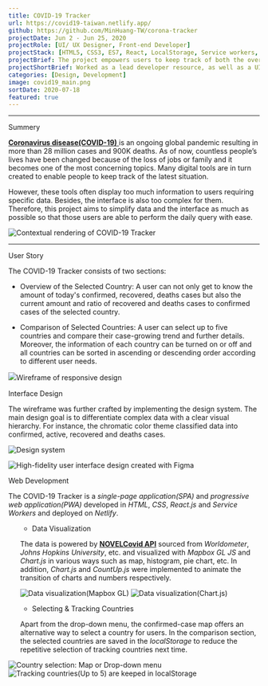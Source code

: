 ```yaml
---
title: COVID-19 Tracker
url: https://covid19-taiwan.netlify.app/
github: https://github.com/MinHuang-TW/corona-tracker
projectDate: Jun 2 - Jun 25, 2020
projectRole: [UI/ UX Designer, Front-end Developer]
projectStack: [HTML5, CSS3, ES7, React, LocalStorage, Service workers, PWA]
projectBrief: The project empowers users to keep track of both the overview and the comparison of total cases, daily accumulation and the growing trend of selected countries.
projectShortBrief: Worked as a lead developer resource, as well as a UI/UX designer, on the new Alienware Command Center.
categories: [Design, Development]
image: covid19_main.png
sortDate: 2020-07-18
featured: true
---
```


---

<TitleAnchored>Summery</TitleAnchored>
<p>
  <a
    href="https://en.wikipedia.org/wiki/COVID-19_pandemic"
    target="_blank"
    rel="noopener noreferrer"
  >
    <strong style={{ marginRight: 10 }}>Coronavirus disease(COVID-19)</strong>
  </a>
  is an ongoing global pandemic resulting in more than 28 million cases and 900K
  deaths. As of now, countless people’s lives have been changed because of the loss
  of jobs or family and it becomes one of the most concerning topics. Many digital
  tools are in turn created to enable people to keep track of the latest situation.
</p>

However, these tools often display too much information to users requiring specific data. Besides, the interface is also too complex for them. Therefore, this project aims to simplify data and the interface as much as possible so that those users are able to perform the daily query with ease.

<div class='figure-container'>

![Contextual rendering of COVID-19 Tracker](./covid19_render.jpg)

</div>

---

<TitleAnchored>User Story</TitleAnchored>

The COVID-19 Tracker consists of two sections:

- Overview of the Selected Country: A user can not only get to know the amount of today's confirmed, recovered, deaths cases but also the current amount and ratio of recovered and deaths cases to confirmed cases of the selected country.

- Comparison of Selected Countries: A user can select up to five countries and compare their case-growing trend and further details. Moreover, the information of each country can be turned on or off and all countries can be sorted in ascending or descending order according to different user needs.

<div class='figure-container'>

![Ｗireframe of responsive design](./covid19_wireframe.png)

</div>

<TitleAnchored>Interface Design</TitleAnchored>

The wireframe was further crafted by implementing the design system. The main design goal is to differentiate complex data with a clear visual hierarchy. For instance, the chromatic color theme classified data into confirmed, active, recovered and deaths cases.

<div class='figure-container'>

![Design system](./covid19_designSystem.png)

</div>
<div class='figure-container'>

![High-fidelity user interface design created with Figma](./covid19_UI.jpg)

</div>

<TitleAnchored>Web Development</TitleAnchored>

The COVID-19 Tracker is a _single-page application(SPA)_ and _progressive web application(PWA)_ developed in _HTML_, _CSS_, _React.js_ and _Service Workers_ and deployed on _Netlify_.

<ul class='paragraph'>

- Data Visualization

The data is powered by <a href='https://disease.sh/docs/' target='_blank' rel='noopener noreferrer'>**NOVELCovid API**</a> sourced from _Worldometer_, _Johns Hopkins University_, etc. and visualized with _Mapbox GL JS_ and _Chart.js_ in various ways such as map, histogram, pie chart, etc. In addition, _Chart.js_ and _CountUp.js_ were implemented to animate the transition of charts and numbers respectively.

<div class='figure-container'>

![Data visualization(Mapbox GL)](./covid19_map.png)
![Data visualization(Chart.js)](./covid19_chart.png)

</div>

- Selecting & Tracking Countries

Apart from the drop-down menu, the confirmed-case map offers an alternative way to select a country for users. In the comparison section, the selected countries are saved in the _localStorage_ to reduce the repetitive selection of tracking countries next time.

</ul>
<div class='figure-container'>

![Country selection: Map or Drop-down menu](./covid19_selection.png)
![Tracking countries(Up to 5) are keeped in localStorage](./covid19_selectedCountries.png)

</div>
